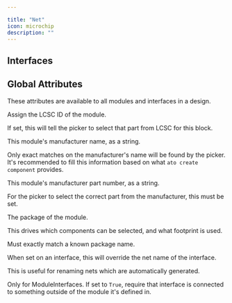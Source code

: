 ```yaml
---

title: "Net"
icon: microchip
description: ""
---
```



## Interfaces

<ParamField path='part_of' type='string'>
</ParamField>


## Global Attributes

These attributes are available to all modules and interfaces in a design.

<ParamField path='lcsc_id' type='string'>

Assign the LCSC ID of the module.

If set, this will tell the picker to select that part from LCSC for this block.
</ParamField>

<ParamField path='manufacturer' type='string'>

This module's manufacturer name, as a string.

Only exact matches on the manufacturer's name will be found by the picker.
It's recommended to fill this information based on what `ato create component`
provides.
</ParamField>

<ParamField path='mpn' type='string'>

This module's manufacturer part number, as a string.

For the picker to select the correct part from the manufacturer,
this must be set.
</ParamField>

<ParamField path='package' type='string'>

The package of the module.

This drives which components can be selected, and what footprint is used.

Must exactly match a known package name.
</ParamField>

<ParamField path='exclude_from_bom' type='string'>
</ParamField>

<ParamField path='override_net_name' type='string'>

When set on an interface, this will override the net name of the interface.

This is useful for renaming nets which are automatically generated.
</ParamField>

<ParamField path='required' type='string'>

Only for ModuleInterfaces.
If set to `True`, require that interface is connected to something outside
of the module it's defined in.
</ParamField>

